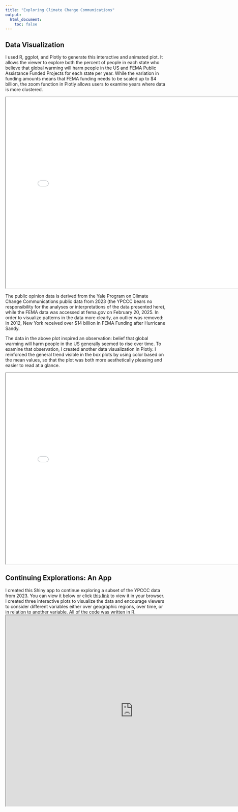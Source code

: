 ```yaml
---
title: "Exploring Climate Change Communications"
output:
  html_document:
    toc: false
---
```


## Data Visualization
I used R, ggplot, and Plotly to generate this interactive and animated plot. It allows the viewer to explore both the percent of people in each state who believe that global warming will harm people in the US and FEMA Public Assistance Funded Projects for each state per year. While the variation in funding amounts means that FEMA funding needs to be scaled up to $4 billion, the zoom function in Plotly allows users to examine years where data is more clustered.

<iframe src="images/harm_fema_plotly.html" width="800px" height="600px"></iframe>

The public opinion data is derived from the Yale Program on Climate Change Communications public data from 2023 (the YPCCC bears no responsibility for the analyses or interpretations of the data presented here), while the FEMA data was accessed at fema.gov on February 20, 2025. In order to visualize patterns in the data more clearly, an outlier was removed: In 2012, New York received over $14 billion in FEMA Funding after Hurricane Sandy.

The data in the above plot inspired an observation: belief that global warming will harm people in the US generally seemed to rise over time. To examine that observation, I created another data visualization in Plotly. I reinforced the general trend visible in the box plots by using color based on the mean values, so that the plot was both more aesthetically pleasing and easier to read at a glance.

<iframe src="images/harm_plotly.html" width="800px" height="600px"></iframe>


## Continuing Explorations: An App
I created this Shiny app to continue exploring a subset of the YPCCC data from 2023. You can view it below or click [this link](https://aconover.shinyapps.io/assignment-5-AndreaConover/) to view it in your browser. I created three interactive plots to visualize the data and encourage viewers to consider different variables either over geographic regions, over time, or in relation to another variable. All of the code was written in R.
<iframe src="https://aconover.shinyapps.io/assignment-5-AndreaConover/" width="800px" height="600px"></iframe>
